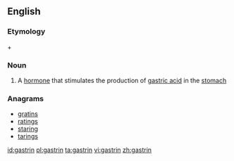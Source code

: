 ==English==

===Etymology===
{{etyl|grc}} {{term|γαστήρ}} + {{term|-in}}

===Noun===
{{wikipedia}}
{{en-noun|-}}

# {{hormone}} A [[hormone]] that stimulates the production of [[gastric acid]] in the [[stomach]]

===Anagrams===
* [[gratins#English|gratins]]
* [[ratings#English|ratings]]
* [[staring#English|staring]]
* [[tarings#English|tarings]]

[[id:gastrin]]
[[pl:gastrin]]
[[ta:gastrin]]
[[vi:gastrin]]
[[zh:gastrin]]
